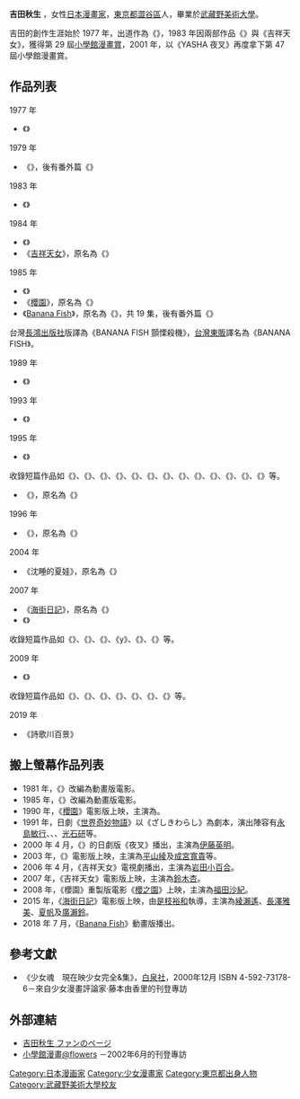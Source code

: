 {{Infobox Comics creator
|名稱= 吉田 秋生
|english= Akimi Yoshida
|japanese= 吉田 秋生
|kana= よしだ あきみ
|romaji= Yoshida Akimi
|出生日期= {{Birth date|1956|8|12}}
|出生地點= {{JPN}} [[東京都|東京都]]
|逝世日期= 
|逝世地點= 
|國籍= {{JPN}}
|職業= [[漫畫家|漫畫家]]
|類型= [[少女漫畫|少女漫畫]]
|活動開始= 1977年
|活動結束= 
|代表作= 《[[吉祥天女|吉祥天女]]》<br>《[[Banana_Fish|BANANA FISH]]》<br>《[[櫻園|櫻園]]》<br>《[[海街日記|海街日記]]》
|獎項= 第29回[[小學館漫画賞|小學館漫画賞]]<br>《{{lang|ja|河よりも長くゆるやかに}}》及《[[吉祥天女|吉祥天女]]》<br>第47回小学館漫画賞<br>《YASHA 夜叉》<br>第11回文化廳多媒體藝術祭漫畫部門優秀賞<br>《海街日記》
}}
{{japanese|japanese=吉田 秋生|kana=よしだ あきみ|romaji=Yoshida Akimi}}

'''吉田秋生''' {{BD|1956年|8月12日|catIdx=Y}}，女性[[日本漫畫家|日本漫畫家]]，[[東京都|東京都]][[澀谷區|澀谷區]]人，畢業於[[武藏野美術大學|武藏野美術大學]]。

吉田的創作生涯始於 1977 年，出道作為《{{lang|ja|ちょっと不思議な下宿人}}》，1983 年因兩部作品《{{lang|ja|河よりも長くゆるやかに}}》與《吉祥天女》，獲得第 29 屆[[小學館漫畫賞|小學館漫畫賞]]，2001 年，以《YASHA 夜叉》再度拿下第 47 屆小學館漫畫賞。

== 作品列表 ==
1977 年 
*《{{lang|ja|ちょっと不思議な下宿人}}》
<!--*《{{lang-jp|悪魔と姫ぎみ}}》-->
1979 年 
*《{{lang|ja|カリフォルニア物語}}》，後有番外篇《{{lang|ja|夢の園}}》
1983 年
*《{{lang|ja|夢みる頃をすぎても}}》
1984 年
*《{{lang|ja|河よりも長くゆるやかに}}》
*《[[吉祥天女_(漫画)|吉祥天女]]》，原名為《{{lang|ja|吉祥天女}}》
1985 年
*《{{lang|ja|Bobby's Girl}}》
*《[[櫻園|櫻園]]》，原名為《{{lang|ja|櫻の園}}》
*《[[Banana_Fish|Banana Fish]]》，原名為《{{lang|ja|バナナフィッシュ BANANA FISH}}》，共 19 集，後有番外篇《{{lang|ja|PRIVATE OPINION}}》
台灣[[長鴻出版社|長鴻出版社]]版譯為《BANANA FISH 顫慄殺機》，[[台灣東販|台灣東販]]譯名為《BANANA FISH》。

1989 年
*《{{lang|ja|無敵のライセンス}}》
1993 年
*《{{lang|ja|ハナコ月記}}》
1995 年
*《{{lang|ja|きつねのよめいり}}》
收錄短篇作品如《{{lang|ja|夏の終わりに…}}》、《{{lang|ja|風の歌うたい}}》、《{{lang|ja|十三夜荘奇談}}》、《{{lang|ja|きつねのよめいり}}》、《{{lang|ja|ざしきわらし}}》、《{{lang|ja|のっぽのアリス}}》、《{{lang|ja|ナサナエルの肖像}}》、《{{lang|ja|マダム・ブレルの人魚}}》、《{{lang|ja|悪魔と姫ぎみ}}》、《{{lang|ja|どうぞハートの代金を}}》、《{{lang|ja|ヨナの百夜一夜物語}}》、《{{lang|ja|ちょっと不思議な下宿人}}》、《{{lang|ja|月夜のおくりもの}}》等。
*《{{link-ja|情人的吻|ラヴァーズ・キス}}》，原名為《{{lang|ja|ラヴァーズ・キス}}》
1996 年
*《{{link-ja|YASHA 夜叉|YASHA-夜叉-}}》，原名為《{{lang|ja|YASHA-夜叉-}}》
2004 年
*《沈睡的夏娃》，原名為《{{lang|ja|イヴの眠り}}》
2007 年
*《[[海街日記|海街日記]]》，原名為《{{lang|ja|海街diary}}》
*《{{lang|ja|吉田秋生 The Best Selection}}》
收錄短篇作品如《{{lang|ja|夢みる頃をすぎても}}》、《{{lang|ja|風の歌うたい}}》、《{{lang|ja|十三夜荘奇談}}》、《{{lang|ja|Fly boy,in the sk}}y》、《{{lang|ja|夏の終わりに…}}》、《{{lang|ja|ジュリエットの海}}》等。

2009 年
*《{{lang|ja|吉田秋生 The Best Selection 2}}》
收錄短篇作品如《{{lang|ja|最後の夏}}》、《{{lang|ja|解放の呪文}}》、《{{lang|ja|きつねのよめいり}}》、《{{lang|ja|のっぽのアリス}}》、《{{lang|ja|ナサナエルの肖像}}》、《{{lang|ja|ヨナの百夜一夜物語}}》、《{{lang|ja|悪魔と姫ぎみ}}》等。

2019 年
*《詩歌川百景》

== 搬上螢幕作品列表 ==
*1981 年，《{{lang|ja|悪魔と姫ぎみ}}》改編為動畫版電影。
*1985 年，《{{lang|ja|ボビーに首ったけ}}》改編為動畫版電影。
*1990 年，《[[櫻園|櫻園]]》電影版上映，主演為{{link-ja|中島博子|中島ひろ子}}。
*1991 年，日劇《[[世界奇妙物語|世界奇妙物語]]》以《ざしきわらし》為劇本，演出陣容有[[永島敏行|永島敏行]]、{{le|澤田和美|沢田和美}}、{{le|栗田洋子|栗田よう子}}、[[光石研|光石研]]等。
*2000 年 4 月，《{{link-ja|YASHA 夜叉|YASHA-夜叉-}}》的日劇版《夜叉》播出，主演為[[伊藤英明|伊藤英明]]。
*2003 年，《{{link-ja|情人的吻|ラヴァーズ・キス}}》電影版上映，主演為[[平山綾|平山綾]]及[[成宮寬貴|成宮寬貴]]等。
*2006 年 4 月，《吉祥天女》電視劇播出，主演為[[岩田小百合|岩田小百合]]。
*2007 年，《吉祥天女》電影版上映，主演為[[鈴木杏|鈴木杏]]。
*2008 年，《櫻園》重製版電影《[[櫻之園|櫻之園]]》上映，主演為[[福田沙紀|福田沙紀]]。
*2015 年，《[[海街日記|海街日記]]》電影版上映，由[[是枝裕和|是枝裕和]]執導，主演為[[綾瀨遙|綾瀨遙]]、[[長澤雅美|長澤雅美]]、[[夏帆|夏帆]]及[[廣瀨鈴|廣瀨鈴]]。
*2018 年 7 月，《[[Banana_Fish|Banana Fish]]》動畫版播出。

== 參考文獻 ==
* {{link-ja|藤本由香里|藤本由香里}}《少女{{lang|ja|まんが}}魂　現在{{lang|ja|を}}映{{lang|ja|す}}少女{{lang|ja|まんが}}完全{{lang|ja|ガイド}}&{{lang|ja|インタビュー}}集》，[[白泉社|白泉社]]，2000年12月 ISBN 4-592-73178-6－來自少女漫畫評論家·藤本由香里的刊登專訪

== 外部連結 ==
* [http://www.ne.jp/asahi/okumura/callenreese/yoshida/yoshidaindex.html 吉田秋生 ファンのページ] {{Wayback|url=http://www.ne.jp/asahi/okumura/callenreese/yoshida/yoshidaindex.html |date=20210127185924 }} {{ja icon}}
* [https://web.archive.org/web/20070404225236/http://flowers.shogakukan.co.jp/interviwe/interviwe_10.html 小學館漫畫@flowers] {{ja icon}}－2002年6月的刊登專訪

{{Authority control}}
{{DEFAULTSORT:Yoshida}}
[[Category:日本漫画家|Category:日本漫画家]]
[[Category:少女漫畫家|Category:少女漫畫家]]
[[Category:東京都出身人物|Category:東京都出身人物]]
[[Category:武藏野美術大學校友|Category:武藏野美術大學校友]]